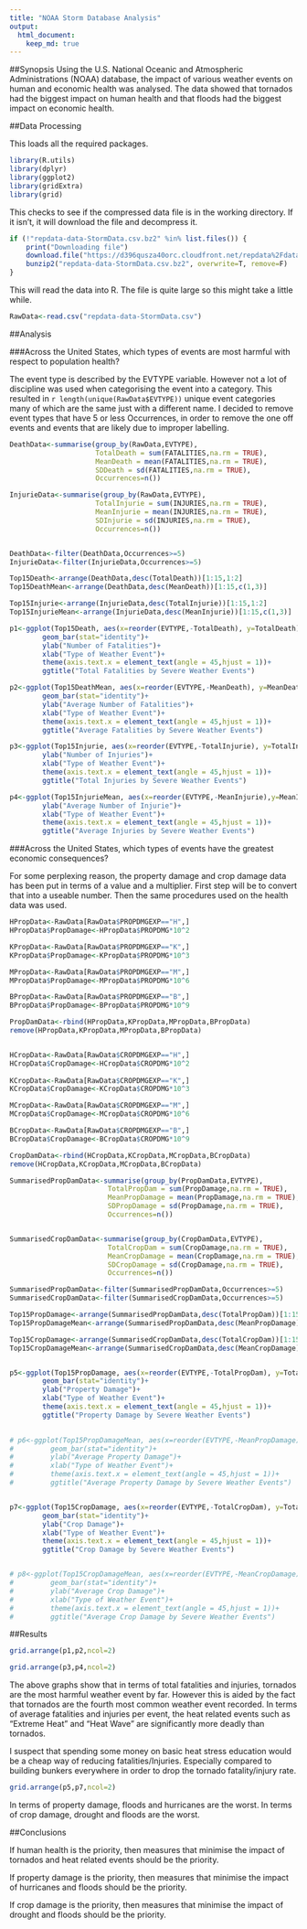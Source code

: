 ```yaml
---
title: "NOAA Storm Database Analysis"
output: 
  html_document:
    keep_md: true
---
```


##Synopsis
Using the U.S. National Oceanic and Atmospheric Administrations (NOAA) database, the impact of various weather events on human and economic health was analysed. The data showed that tornados had the biggest impact on human health and that floods had the biggest impact on economic health.

##Data Processing

This loads all the required packages.
```r
library(R.utils)
library(dplyr)
library(ggplot2)
library(gridExtra)
library(grid)
```

This checks to see if the compressed data file is in the working directory. If it isn't, it will download the file and decompress it.
```r
if (!"repdata-data-StormData.csv.bz2" %in% list.files()) {
    print("Downloading file")
    download.file("https://d396qusza40orc.cloudfront.net/repdata%2Fdata%2FStormData.csv.bz2", destfile = "repdata-data-StormData.csv.bz2")
    bunzip2("repdata-data-StormData.csv.bz2", overwrite=T, remove=F)
}
```

This will read the data into R. The file is quite large so this might take a little while.
```r
RawData<-read.csv("repdata-data-StormData.csv")
```

##Analysis


###Across the United States, which types of events are most harmful with respect to population health?

The event type is described by the EVTYPE variable. However not a lot of discipline was used when categorising the event into a category. This resulted in `r length(unique(RawData$EVTYPE)) ` unique event categories many of which are the same just with a different name. I decided to remove event types that have 5 or less Occurrences, in order to remove the one off events and events that are likely due to improper labelling.



```r

DeathData<-summarise(group_by(RawData,EVTYPE),
                     TotalDeath = sum(FATALITIES,na.rm = TRUE),
                     MeanDeath = mean(FATALITIES,na.rm = TRUE),
                     SDDeath = sd(FATALITIES,na.rm = TRUE),
                     Occurrences=n())

InjurieData<-summarise(group_by(RawData,EVTYPE),
                     TotalInjurie = sum(INJURIES,na.rm = TRUE),
                     MeanInjurie = mean(INJURIES,na.rm = TRUE),
                     SDInjurie = sd(INJURIES,na.rm = TRUE),
                     Occurrences=n())


DeathData<-filter(DeathData,Occurrences>=5)
InjurieData<-filter(InjurieData,Occurrences>=5)

Top15Death<-arrange(DeathData,desc(TotalDeath))[1:15,1:2]
Top15DeathMean<-arrange(DeathData,desc(MeanDeath))[1:15,c(1,3)]

Top15Injurie<-arrange(InjurieData,desc(TotalInjurie))[1:15,1:2]
Top15InjurieMean<-arrange(InjurieData,desc(MeanInjurie))[1:15,c(1,3)]

p1<-ggplot(Top15Death, aes(x=reorder(EVTYPE,-TotalDeath), y=TotalDeath)) + 
        geom_bar(stat="identity")+
        ylab("Number of Fatalities")+
        xlab("Type of Weather Event")+
        theme(axis.text.x = element_text(angle = 45,hjust = 1))+
        ggtitle("Total Fatalities by Severe Weather Events")

p2<-ggplot(Top15DeathMean, aes(x=reorder(EVTYPE,-MeanDeath), y=MeanDeath)) + 
        geom_bar(stat="identity")+
        ylab("Average Number of Fatalities")+
        xlab("Type of Weather Event")+
        theme(axis.text.x = element_text(angle = 45,hjust = 1))+
        ggtitle("Average Fatalities by Severe Weather Events")

p3<-ggplot(Top15Injurie, aes(x=reorder(EVTYPE,-TotalInjurie), y=TotalInjurie))         + geom_bar(stat="identity")+
        ylab("Number of Injuries")+
        xlab("Type of Weather Event")+
        theme(axis.text.x = element_text(angle = 45,hjust = 1))+
        ggtitle("Total Injuries by Severe Weather Events")

p4<-ggplot(Top15InjurieMean, aes(x=reorder(EVTYPE,-MeanInjurie),y=MeanInjurie))         + geom_bar(stat="identity")+
        ylab("Average Number of Injurie")+
        xlab("Type of Weather Event")+
        theme(axis.text.x = element_text(angle = 45,hjust = 1))+
        ggtitle("Average Injuries by Severe Weather Events")

```



###Across the United States, which types of events have the greatest economic consequences?

For some perplexing reason, the property damage and crop damage data has been put in terms of a value and a multiplier. First step will be to convert that into a useable number. Then the same procedures used on the health data was used.
```r

HPropData<-RawData[RawData$PROPDMGEXP=="H",]
HPropData$PropDamage<-HPropData$PROPDMG*10^2

KPropData<-RawData[RawData$PROPDMGEXP=="K",]
KPropData$PropDamage<-KPropData$PROPDMG*10^3

MPropData<-RawData[RawData$PROPDMGEXP=="M",]
MPropData$PropDamage<-MPropData$PROPDMG*10^6

BPropData<-RawData[RawData$PROPDMGEXP=="B",]
BPropData$PropDamage<-BPropData$PROPDMG*10^9

PropDamData<-rbind(HPropData,KPropData,MPropData,BPropData)
remove(HPropData,KPropData,MPropData,BPropData)


HCropData<-RawData[RawData$CROPDMGEXP=="H",]
HCropData$CropDamage<-HCropData$CROPDMG*10^2
 
KCropData<-RawData[RawData$CROPDMGEXP=="K",]
KCropData$CropDamage<-KCropData$CROPDMG*10^3

MCropData<-RawData[RawData$CROPDMGEXP=="M",]
MCropData$CropDamage<-MCropData$CROPDMG*10^6

BCropData<-RawData[RawData$CROPDMGEXP=="B",]
BCropData$CropDamage<-BCropData$CROPDMG*10^9

CropDamData<-rbind(HCropData,KCropData,MCropData,BCropData)
remove(HCropData,KCropData,MCropData,BCropData)

SummarisedPropDamData<-summarise(group_by(PropDamData,EVTYPE),
                        TotalPropDam = sum(PropDamage,na.rm = TRUE),
                        MeanPropDamage = mean(PropDamage,na.rm = TRUE),
                        SDPropDamage = sd(PropDamage,na.rm = TRUE),
                        Occurrences=n())


SummarisedCropDamData<-summarise(group_by(CropDamData,EVTYPE),
                        TotalCropDam = sum(CropDamage,na.rm = TRUE),
                        MeanCropDamage = mean(CropDamage,na.rm = TRUE),
                        SDCropDamage = sd(CropDamage,na.rm = TRUE),
                        Occurrences=n())

SummarisedPropDamData<-filter(SummarisedPropDamData,Occurrences>=5)
SummarisedCropDamData<-filter(SummarisedCropDamData,Occurrences>=5)

Top15PropDamage<-arrange(SummarisedPropDamData,desc(TotalPropDam))[1:15,c(1,2,5)]
Top15PropDamageMean<-arrange(SummarisedPropDamData,desc(MeanPropDamage))[1:15,c(1,3)]

Top15CropDamage<-arrange(SummarisedCropDamData,desc(TotalCropDam))[1:15,c(1,2,5)]
Top15CropDamageMean<-arrange(SummarisedCropDamData,desc(MeanCropDamage))[1:15,c(1,3)]


p5<-ggplot(Top15PropDamage, aes(x=reorder(EVTYPE,-TotalPropDam), y=TotalPropDam)) + 
        geom_bar(stat="identity")+
        ylab("Property Damage")+
        xlab("Type of Weather Event")+
        theme(axis.text.x = element_text(angle = 45,hjust = 1))+
        ggtitle("Property Damage by Severe Weather Events")

             
# p6<-ggplot(Top15PropDamageMean, aes(x=reorder(EVTYPE,-MeanPropDamage), y=MeanPropDamage)) + 
#         geom_bar(stat="identity")+
#         ylab("Average Property Damage")+
#         xlab("Type of Weather Event")+
#         theme(axis.text.x = element_text(angle = 45,hjust = 1))+
#         ggtitle("Average Property Damage by Severe Weather Events")


p7<-ggplot(Top15CropDamage, aes(x=reorder(EVTYPE,-TotalCropDam), y=TotalCropDam)) + 
        geom_bar(stat="identity")+
        ylab("Crop Damage")+
        xlab("Type of Weather Event")+
        theme(axis.text.x = element_text(angle = 45,hjust = 1))+
        ggtitle("Crop Damage by Severe Weather Events")


# p8<-ggplot(Top15CropDamageMean, aes(x=reorder(EVTYPE,-MeanCropDamage), y=MeanCropDamage)) + 
#         geom_bar(stat="identity")+
#         ylab("Average Crop Damage")+
#         xlab("Type of Weather Event")+
#         theme(axis.text.x = element_text(angle = 45,hjust = 1))+
#         ggtitle("Average Crop Damage by Severe Weather Events")

```

##Results

```r
grid.arrange(p1,p2,ncol=2)
```

```r
grid.arrange(p3,p4,ncol=2)
```

The above graphs show that in terms of total fatalities and injuries, tornados are the most harmful weather event by far. However this is aided by the fact that tornados are the fourth most common weather event recorded. In terms of average fatalities and injuries per event, the heat related events such as "Extreme Heat" and "Heat Wave" are significantly more deadly than tornados. 

I suspect that spending some money on basic heat stress education would be a cheap way of reducing fatalities/Injuries. Especially compared to building bunkers everywhere in order to drop the tornado fatality/injury rate.

```r
grid.arrange(p5,p7,ncol=2)
```

In terms of property damage, floods and hurricanes are the worst. In terms of crop damage, drought and floods are the worst.

##Conclusions

If human health is the priority, then measures that minimise the impact of tornados and heat related events should be the priority.

If property damage is the priority, then measures that minimise the impact of hurricanes and floods should be the priority.

If crop damage is the priority, then measures that minimise the impact of drought and floods should be the priority.

